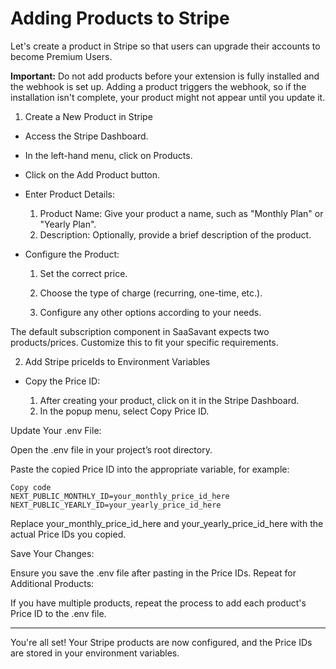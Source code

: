 
# Adding Products to Stripe

Let's create a product in Stripe so that users can upgrade their accounts to become Premium Users.

<Callout emoji="📣"> **Important:** Do not add products before your extension is fully installed and the webhook is set up. Adding a product triggers the webhook, so if the installation isn't complete, your product might not appear until you update it. </Callout>
1. Create a New Product in Stripe

- Access the Stripe Dashboard.

- In the left-hand menu, click on Products.

- Click on the Add Product button.

- Enter Product Details:

  1. Product Name: Give your product a name, such as "Monthly Plan" or "Yearly Plan".
  2. Description: Optionally, provide a brief description of the product.

- Configure the Product:

  1. Set the correct price.

  2. Choose the type of charge (recurring, one-time, etc.).

  3. Configure any other options according to your needs.

The default subscription component in SaaSavant expects two products/prices. Customize this to fit your specific requirements.

2. Add Stripe priceIds to Environment Variables

- Copy the Price ID:

  1. After creating your product, click on it in the Stripe Dashboard.
  2. In the popup menu, select Copy Price ID.
  
Update Your .env File:

Open the .env file in your project’s root directory.

Paste the copied Price ID into the appropriate variable, for example:

```env
Copy code
NEXT_PUBLIC_MONTHLY_ID=your_monthly_price_id_here
NEXT_PUBLIC_YEARLY_ID=your_yearly_price_id_here
```

Replace your_monthly_price_id_here and your_yearly_price_id_here with the actual Price IDs you copied.

Save Your Changes:

Ensure you save the .env file after pasting in the Price IDs.
Repeat for Additional Products:

If you have multiple products, repeat the process to add each product&apos;s Price ID to the .env file.

---

You're all set! Your Stripe products are now configured, and the Price IDs are stored in your environment variables.